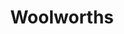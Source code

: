 ---
cover: './woolworths.png'
title: 'Woolworths'
description: 'Lead UI designer on one of Australia’s most loved native banking applications (iOS + Android). Facilitated user testing workshops to refine and validate application usability'
background: '#5bba46'
color: 'rgba(255,255,255,0.7)'
areas:
  - iOS
  - Android
subProject:
  -
    title: 'In-Store Innovation Lab'
    description: 'Worked directly in the field at Woolworth’s urban small concept store in Woolloomooloo to design, develop and test product solutions.'
  -
    title: 'iOS + Android Fuel Apps'
    description: 'Designed and developed the iOS and Android application for finding the best petrol price and advertise the latest promotions at the company’s petrol outlets.'
---